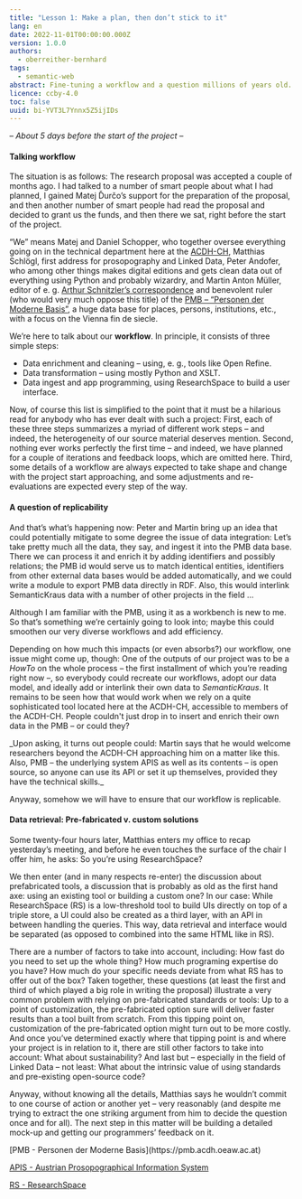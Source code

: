 ```yaml
---
title: "Lesson 1: Make a plan, then don’t stick to it"
lang: en
date: 2022-11-01T00:00:00.000Z
version: 1.0.0
authors:
  - oberreither-bernhard
tags:
  - semantic-web
abstract: Fine-tuning a workflow and a question millions of years old.
licence: ccby-4.0
toc: false
uuid: bi-YVT3L7Ynnx5Z5ijIDs
---
```

_– About 5 days before the start of the project –_

#### Talking workflow

The situation is as follows: The research proposal was accepted a couple of months ago. I had talked to a number of smart people about what I had planned, I gained Matej Ďurčo’s support for the preparation of the proposal, and then another number of smart people had read the proposal and decided to grant us the funds, and then there we sat, right before the start of the project.

“We” means Matej and Daniel Schopper, who together oversee everything going on in the technical department here at the [ACDH-CH](https://www.oeaw.ac.at/acdh/acdh-ch-home), Matthias Schlögl, first address for prosopography and Linked Data, Peter Andofer, who among other things makes digital editions and gets clean data out of everything using Python and probably wizardry, and Martin Anton Müller, editor of e. g. [Arthur Schnitzler’s correspondence](https://schnitzler-briefe.acdh.oeaw.ac.at/pages/index.html) and benevolent ruler (who would very much oppose this title) of the [PMB – “Personen der Moderne Basis”](https://pmb.acdh.oeaw.ac.at/), a huge data base for places, persons, institutions, etc., with a focus on the Vienna fin de siecle.

We’re here to talk about our **workflow**. In principle, it consists of three simple steps:

- Data enrichment and cleaning – using, e. g., tools like Open Refine.
- Data transformation – using mostly Python and XSLT.
- Data ingest and app programming, using ResearchSpace to build a user interface.

Now, of course this list is simplified to the point that it must be a hilarious read for anybody who has ever dealt with such a project: First, each of these three steps summarizes a myriad of different work steps – and indeed, the heterogeneity of our source material deserves mention. Second, nothing ever works perfectly the first time – and indeed, we have planned for a couple of iterations and feedback loops, which are omitted here. Third, some details of a workflow are always expected to take shape and change with the project start approaching, and some adjustments and re-evaluations are expected every step of the way. 

#### A question of replicability

And that’s what’s happening now: Peter and Martin bring up an idea that could potentially mitigate to some degree the issue of data integration: Let’s take pretty much all the data, they say, and ingest it into the PMB data base. There we can process it and enrich it by adding identifiers and possibly relations; the PMB id would serve us to match identical entities, identifiers from other external data bases would be added automatically, and we could write a module to export PMB data directly in RDF. Also, this would interlink SemanticKraus data with a number of other projects in the field ...

Although I am familiar with the PMB, using it as a workbench is new to me. So that’s something we’re certainly going to look into; maybe this could smoothen our very diverse workflows and add efficiency. 

Depending on how much this impacts (or even absorbs?) our workflow, one issue might come up, though: One of the outputs of our project was to be a _HowTo_ on the whole process – the first installment of which you’re reading right now –, so everybody could recreate our workflows, adopt our data model, and ideally add or interlink their own data to _SemanticKraus_. It remains to be seen how that would work when we rely on a quite sophisticated tool located here at the ACDH-CH, accessible to members of the ACDH-CH. People couldn't just drop in to insert and enrich their own data in the PMB – or could they?

<SideNote type="note">
_Upon asking, it turns out people could: Martin says that he would welcome researchers beyond the ACDH-CH approaching him on a matter like this. Also, PMB – the underlying system APIS as well as its contents – is open source, so anyone can use its API or set it up themselves, provided they have the technical skills._
</SideNote>

Anyway, somehow we will have to ensure that our workflow is replicable.

#### Data retrieval: Pre-fabricated v. custom solutions

Some twenty-four hours later, Matthias enters my office to recap yesterday’s meeting, and before he even touches the surface of the chair I offer him, he asks: So you’re using ResearchSpace?

We then enter (and in many respects re-enter) the discussion about prefabricated tools, a discussion that is probably as old as the first hand axe: using an existing tool or building a custom one? In our case: While ResearchSpace (RS) is a low-threshold tool to build UIs directly on top of a triple store, a UI could also be created as a third layer, with an API in between handling the queries. This way, data retrieval and interface would be separated (as opposed to combined into the same HTML like in RS).

There are a number of factors to take into account, including: How fast do you need to set up the whole thing? How much programing expertise do you have? How much do your specific needs deviate from what RS has to offer out of the box? Taken together, these questions (at least the first and third of which played a big role in writing the proposal) illustrate a very common problem with relying on pre-fabricated standards or tools: Up to a point of customization, the pre-fabricated option sure will deliver faster results than a tool built from scratch. From this tipping point on, customization of the pre-fabricated option might turn out to be more costly. And once you’ve determined exactly where that tipping point is and where your project is in relation to it, there are still other factors to take into account: What about sustainability? And last but – especially in the field of Linked Data – not least: What about the intrinsic value of using standards and pre-existing open-source code? 

Anyway, without knowing all the details, Matthias says he wouldn’t commit to one course of action or another yet – very reasonably (and despite me trying to extract the one striking argument from him to decide the question once and for all). The next step in this matter will be building a detailed mock-up and getting our programmers’ feedback on it.

<SideNote type="tip" title="Some links to the tools and services mentioned in the blog post:">
[PMB - Personen der Moderne Basis](https://pmb.acdh.oeaw.ac.at)

[APIS - Austrian Prosopographical Information System](https://www.oeaw.ac.at/acdh/tools/apis-app)

[RS - ResearchSpace](https://researchspace.org)
</SideNote>

[](https://www.oeaw.ac.at/acdh/tools/apis-app)